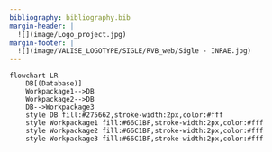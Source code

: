 ```yaml
---
bibliography: bibliography.bib
margin-header: |
  ![](image/Logo_project.jpg)
margin-footer: |
  ![](image/VALISE_LOGOTYPE/SIGLE/RVB_web/Sigle - INRAE.jpg)
---
```


```mermaid

flowchart LR
    DB[(Database)]
    Workpackage1-->DB
    Workpackage2-->DB
    DB-->Workpackage3
    style DB fill:#275662,stroke-width:2px,color:#fff
    style Workpackage1 fill:#66C1BF,stroke-width:2px,color:#fff
    style Workpackage2 fill:#66C1BF,stroke-width:2px,color:#fff
    style Workpackage3 fill:#66C1BF,stroke-width:2px,color:#fff
```